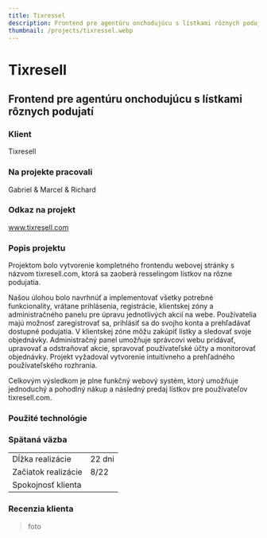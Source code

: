 ```yaml
---
title: Tixressel
description: Frontend pre agentúru onchodujúcu s lístkami rôznych podujatí
thumbnail: /projects/tixressel.webp
---
```



# Tixresell

## Frontend pre agentúru onchodujúcu s lístkami rôznych podujatí

### Klient

Tixresell

### Na projekte pracovali

Gabriel & Marcel & Richard

### Odkaz na projekt

www.tixresell.com

### Popis projektu

Projektom bolo vytvorenie kompletného frontendu webovej stránky s názvom tixresell.com,
ktorá sa zaoberá resselingom lístkov na rôzne podujatia.

Našou úlohou bolo navrhnúť a implementovať všetky potrebné funkcionality,
vrátane prihlásenia, registrácie, klientskej zóny a administračného panelu pre úpravu jednotlivých akcií na webe.
Používatelia majú možnosť zaregistrovať sa, prihlásiť sa do svojho konta a prehľadávať dostupné podujatia.
V klientskej zóne môžu zakúpiť lístky a sledovať svoje objednávky. Administračný panel umožňuje správcovi webu pridávať,
upravovať a odstraňovať akcie, spravovať používateľské účty a monitorovať objednávky.
Projekt vyžadoval vytvorenie intuitívneho a prehľadného používateľského rozhrania. 

Celkovým výsledkom je plne funkčný webový systém, ktorý umožňuje jednoduchý a pohodlný nákup a následný predaj lístkov pre používateľov tixresell.com.

### Použité technológie

<div class="not-prose mt-5 flex flex-wrap gap-7">
  <Technology name="Astro" color="#7310a3" size={40}>
    <Icon name="simple-icons:astro" size={40} />
  </Technology>
  <Technology name="JavaScript" color="#f6e12d" size={40}>
    <Icon name="vscode-icons:file-type-js-official" size={40} />
  </Technology>
  <Technology name="tailwindcss" color="#139494" size={40}>
    <Icon name="logos:tailwindcss-icon" size={40} />
  </Technology>
</div>

### Spätaná väzba

|                     |            |
| ------------------- | ---------- |
| Dĺžka realizácie    | 22 dni     |
| Začiatok realizácie | 8/22       |
| Spokojnosť klienta  | <StarsRating rating={3.5} />|

### Recenzia klienta

> foto
